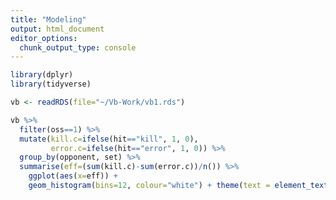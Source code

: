 ```yaml
---
title: "Modeling"
output: html_document
editor_options: 
  chunk_output_type: console
---
```


```r
library(dplyr)
library(tidyverse)

vb <- readRDS(file="~/Vb-Work/vb1.rds")
```

```r
vb %>%
  filter(oss==1) %>% 
  mutate(kill.c=ifelse(hit=="kill", 1, 0),
         error.c=ifelse(hit=="error", 1, 0)) %>% 
  group_by(opponent, set) %>% 
  summarise(eff=(sum(kill.c)-sum(error.c))/n()) %>%
    ggplot(aes(x=eff)) +
    geom_histogram(bins=12, colour="white") + theme(text = element_text(size=20)) + labs(x="Hitting efficiency")
```

